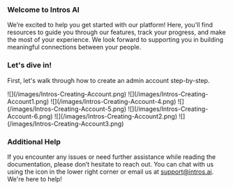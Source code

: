 ### **Welcome to Intros AI**

We’re excited to help you get started with our platform! Here, you'll find resources to guide you through our features, track your progress, and make the most of your experience. We look forward to supporting you in building meaningful connections between your people.


### **Let's dive in!**

First, let's walk through how to create an admin account step-by-step. 

<Steps>
  <Step title="Sign In and Sign Up at https://www.intros.club/dashboard">
    ![](/images/Intros-Creating-Account.png)
  </Step>
  <Step title="Enter Your Name">
    ![](/images/Intros-Creating-Account1.png)
  </Step>
  <Step title="Enter Your Community Website">
    ![](/images/Intros-Creating-Account-4.png)
  </Step>
  <Step title="Choose Types of People to Connect With">
    ![](/images/Intros-Creating-Account-5.png)
  </Step>
  <Step title="Choose Community Budget">
    ![](/images/Intros-Creating-Account-6.png)
  </Step>
  <Step title="Upload your Logo and Input your Club Name">
    ![](/images/Intros-Creating-Account2.png)
  </Step>
  <Step title="You've Created your Account!">
    ![](/images/Intros-Creating-Account3.png)
  </Step>
</Steps>


### **Additional Help**

If you encounter any issues or need further assistance while reading the documentation, please don’t hesitate to reach out. You can chat with us using the icon in the lower right corner or email us at support@intros.ai. We're here to help!